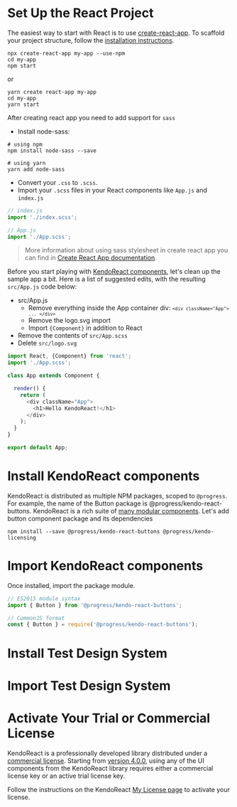 <!--- Onboarding.stories.mdx --->


<Meta title="Getting Started/Onboarding" />

# Set Up the React Project

The easiest way to start with React is to use <a target="_blank" href="https://github.com/facebook/create-react-app">create-react-app</a>. To scaffold your project structure, follow the <a href="https://github.com/facebook/create-react-app#creating-an-app">installation instructions</a>.

```shell
npx create-react-app my-app --use-npm
cd my-app
npm start
```
or
```shell
yarn create react-app my-app
cd my-app
yarn start
```

After creating react app you need to add support for <code>sass</code>

- Install node-sass:
```shell
# using npm
npm install node-sass --save

# using yarn
yarn add node-sass
```
- Convert your <code>.css</code> to <code>.scss</code>.
- Import your <code>.scss</code> files in your React components like <code>App.js</code> and <code>index.js</code>

```js
// index.js
import './index.scss';
```
```js
// App.js
import './App.scss';
```
> More information about using sass stylesheet in create react app you can find in <a target="_blank" href="https://create-react-app.dev/docs/adding-a-sass-stylesheet/">Create React App documentation</a>.

Before you start playing with <a target="_blank" href="https://www.telerik.com/kendo-react-ui/components/introduction/">KendoReact components</a>, let's clean up the sample app a bit. Here is a list of suggested edits, with the resulting <code>src/App.js</code> code below:

- src/App.js
  - Remove everything inside the App container div: <code>`<div className="App"> ... </div>`</code>
  - Remove the logo.svg import
  - Import <code>{Component}</code> in addition to React
- Remove the contents of <code>src/App.scss</code>
- Delete <code>src/logo.svg</code>

```js
import React, {Component} from 'react';
import './App.scss';

class App extends Component {

  render() {
    return (
      <div className="App">
        <h1>Hello KendoReact!</h1>
      </div>
    );
  }
}

export default App;
```

# Install KendoReact components

KendoReact is distributed as multiple NPM packages, scoped to <code>@progress</code>. For example, the name of the Button package is @progress/kendo-react-buttons. KendoReact is a rich suite of <a target="_blank" href="https://www.telerik.com/kendo-react-ui/components/">many modular components</a>.
Let's add button component package and its dependencies

```shell
npm install --save @progress/kendo-react-buttons @progress/kendo-licensing
```

# Import KendoReact components

Once installed, import the package module.

```js
// ES2015 module syntax
import { Button } from '@progress/kendo-react-buttons';
```
```js
// CommonJS format
const { Button } = require('@progress/kendo-react-buttons');
```

# Install Test Design System

# Import Test Design System

# Activate Your Trial or Commercial License

KendoReact is a professionally developed library distributed under a <a target="_blank" href="https://www.telerik.com/purchase/license-agreement/progress-kendoreact">commercial license</a>. Starting from <a target="_blank" href="https://www.telerik.com/kendo-react-ui/components/changelogs/ui-for-react/">version 4.0.0</a>, using any of the UI components from the KendoReact library requires either a commercial license key or an active trial license key.

Follow the instructions on the KendoReact <a target="_blank" href="https://www.telerik.com/kendo-react-ui/my-license/">My License page</a> to activate your license.